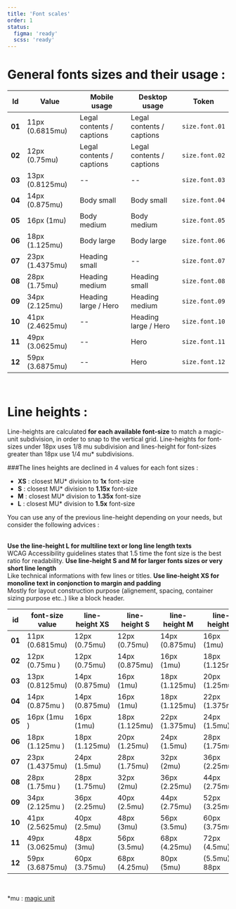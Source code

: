 ```yaml
---
title: 'Font scales'
order: 1
status:
  figma: 'ready'
  scss: 'ready'
---
```


# General fonts sizes and their usage :

<Story id="foundations-font-scales--font-scale" height="680" />

| Id     | Value           | Mobile usage              | Desktop usage             | Token          |
| ------ | --------------- | ------------------------- | ------------------------- | -------------- |
| **01** | 11px (0.6815mu) | Legal contents / captions | Legal contents / captions | `size.font.01` |
| **02** | 12px (0.75mu)   | Legal contents / captions | Legal contents / captions | `size.font.02` |
| **03** | 13px (0.8125mu) | --                        | --                        | `size.font.03` |
| **04** | 14px (0.875mu)  | Body small                | Body small                | `size.font.04` |
| **05** | 16px (1mu)      | Body medium               | Body medium               | `size.font.05` |
| **06** | 18px (1.125mu)  | Body large                | Body large                | `size.font.06` |
| **07** | 23px (1.4375mu) | Heading small             | --                        | `size.font.07` |
| **08** | 28px (1.75mu)   | Heading medium            | Heading small             | `size.font.08` |
| **09** | 34px (2.125mu)  | Heading large / Hero      | Heading medium            | `size.font.09` |
| **10** | 41px (2.4625mu) | --                        | Heading large / Hero      | `size.font.10` |
| **11** | 49px (3.0625mu) | --                        | Hero                      | `size.font.11` |
| **12** | 59px (3.6875mu) | --                        | Hero                      | `size.font.12` |

<br />

# Line heights :

Line-heights are calculated **for each available font-size** to match a magic-unit subdivision, in order to snap to the vertical grid. Line-heights for font-sizes under 18px uses 1/8 mu subdivision and lines-height for font-sizes greater than 18px use 1/4 mu\* subdivisions.

###The lines heights are declined in 4 values for each font sizes :

- **XS** : closest MU\* division to **1x** font-size
- **S** : closest MU\* division to **1.15x** font-size
- **M** : closest MU\* division to **1.35x** font-size
- **L** : closest MU\* division to **1.5x** font-size

You can use any of the previous line-height depending on your needs, but consider the following advices :

<br />
<HintItem>
  <b>Use the line-height L for multiline text or long line length texts</b>
  <br />
  WCAG Accessibility guidelines states that 1.5 time the font size is the best
  ratio for readability.
</HintItem>
<HintItem>
  <b>
    Use line-height S and M for larger fonts sizes or very short line length
  </b>
  <br />
  Like technical informations with few lines or titles.
</HintItem>
<HintItem>
  <b>
    Use line-height XS for monoline text in conjonction to margin and padding
  </b>
  <br />
  Mostly for layout construction purpose (alignement, spacing, container sizing
  purpose etc..) like a block header.
</HintItem>
<br />

<Story id="foundations-font-scales--line-heights" height="580" />

| id     | font-size value | line-height XS | line-height S  | line-height M  | line-height L  | tokens                    |
| ------ | --------------- | -------------- | -------------- | -------------- | -------------- | ------------------------- |
| **01** | 11px (0.6815mu) | 12px (0.75mu)  | 12px (0.75mu)  | 14px (0.875mu) | 16px (1mu)     | `size.line.01.(xs,s,m,l)` |
| **02** | 12px (0.75mu )  | 12px (0.75mu)  | 14px (0.875mu) | 16px (1mu)     | 18px (1.125mu) | `size.line.02.(xs,s,m,l)` |
| **03** | 13px (0.8125mu) | 14px (0.875mu) | 16px (1mu)     | 18px (1.125mu) | 20px (1.25mu)  | `size.line.03.(xs,s,m,l)` |
| **04** | 14px (0.875mu ) | 14px (0.875mu) | 16px (1mu)     | 18px (1.125mu) | 22px (1.375mu) | `size.line.04.(xs,s,m,l)` |
| **05** | 16px (1mu )     | 16px (1mu)     | 18px (1.125mu) | 22px (1.375mu) | 24px (1.5mu)   | `size.line.05.(xs,s,m,l)` |
| **06** | 18px (1.125mu ) | 18px (1.125mu) | 20px (1.25mu)  | 24px (1.5mu)   | 28px (1.75mu)  | `size.line.06.(xs,s,m,l)` |
| **07** | 23px (1.4375mu) | 24px (1.5mu)   | 28px (1.75mu)  | 32px (2mu)     | 36px (2.25mu)  | `size.line.07.(xs,s,m,l)` |
| **08** | 28px (1.75mu )  | 28px (1.75mu)  | 32px (2mu)     | 36px (2.25mu)  | 44px (2.75mu)  | `size.line.08.(xs,s,m,l)` |
| **09** | 34px (2.125mu ) | 36px (2.25mu)  | 40px (2.5mu)   | 44px (2.75mu)  | 52px (3.25mu)  | `size.line.09.(xs,s,m,l)` |
| **10** | 41px (2.5625mu) | 40px (2.5mu)   | 48px (3mu)     | 56px (3.5mu)   | 60px (3.75mu)  | `size.line.10.(xs,s,m,l)` |
| **11** | 49px (3.0625mu) | 48px (3mu)     | 56px (3.5mu)   | 68px (4.25mu)  | 72px (4.5mu)   | `size.line.11.(xs,s,m,l)` |
| **12** | 59px (3.6875mu) | 60px (3.75mu)  | 68px (4.25mu)  | 80px (5mu)     | (5.5mu) 88px   | `size.line.12.(xs,s,m,l)` |

<br />

\*mu : [magic unit](/foundations/spacing/magic-unit/)
